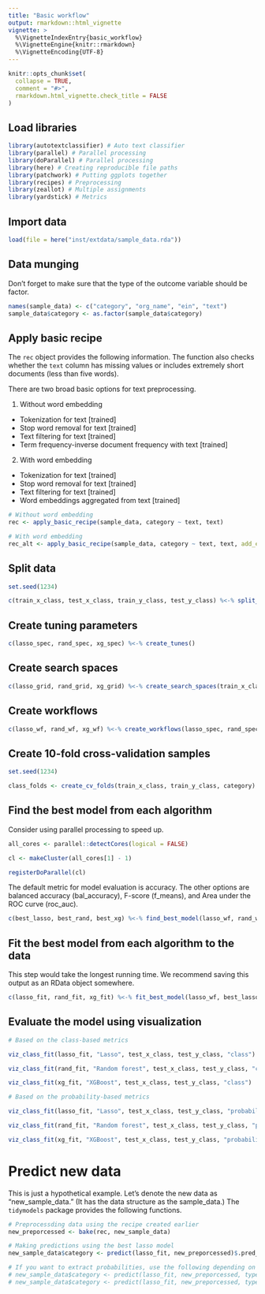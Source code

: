 ```yaml
---
title: "Basic workflow"
output: rmarkdown::html_vignette
vignette: >
  %\VignetteIndexEntry{basic_workflow}
  %\VignetteEngine{knitr::rmarkdown}
  %\VignetteEncoding{UTF-8}
---
```


```r
knitr::opts_chunk$set(
  collapse = TRUE,
  comment = "#>",
  rmarkdown.html_vignette.check_title = FALSE
)
```

## Load libraries 

```r
library(autotextclassifier) # Auto text classifier 
library(parallel) # Parallel processing 
library(doParallel) # Parallel processing 
library(here) # Creating reproducible file paths 
library(patchwork) # Putting ggplots together
library(recipes) # Preprocessing 
library(zeallot) # Multiple assignments 
library(yardstick) # Metrics  
```

## Import data 

```r
load(file = here("inst/extdata/sample_data.rda"))
```

## Data munging 

Don't forget to make sure that the type of the outcome variable should be factor.

```r
names(sample_data) <- c("category", "org_name", "ein", "text")
sample_data$category <- as.factor(sample_data$category)
```

## Apply basic recipe 

The `rec` object provides the following information. The function also checks whether the `text` column has missing values or includes extremely short documents (less than five words).

There are two broad basic options for text preprocessing. 

1. Without word embedding 

* Tokenization for text [trained]
* Stop word removal for text [trained]
* Text filtering for text [trained]
* Term frequency-inverse document frequency with text [trained]

2. With word embedding 

* Tokenization for text [trained]
* Stop word removal for text [trained]
* Text filtering for text [trained]
* Word embeddings aggregated from text [trained]

```r
# Without word embedding 
rec <- apply_basic_recipe(sample_data, category ~ text, text)

# With word embedding 
rec_alt <- apply_basic_recipe(sample_data, category ~ text, text, add_embedding = TRUE)
```

## Split data 

```r
set.seed(1234)

c(train_x_class, test_x_class, train_y_class, test_y_class) %<-% split_using_srs(data = sample_data, category = category, rec = rec)
```

## Create tuning parameters 

```r
c(lasso_spec, rand_spec, xg_spec) %<-% create_tunes()
```

## Create search spaces 

```r
c(lasso_grid, rand_grid, xg_grid) %<-% create_search_spaces(train_x_class, category, lasso_spec, rand_spec, xg_spec)
```

## Create workflows 

```r
c(lasso_wf, rand_wf, xg_wf) %<-% create_workflows(lasso_spec, rand_spec, xg_spec, category)
```

## Create 10-fold cross-validation samples 

```r
set.seed(1234)

class_folds <- create_cv_folds(train_x_class, train_y_class, category)
```

## Find the best model from each algorithm

Consider using parallel processing to speed up.

```r
all_cores <- parallel::detectCores(logical = FALSE)

cl <- makeCluster(all_cores[1] - 1)

registerDoParallel(cl)
```

The default metric for model evaluation is accuracy. The other options are balanced accuracy (bal_accuracy), F-score (f_means), and Area under the ROC curve (roc_auc).

```r
c(best_lasso, best_rand, best_xg) %<-% find_best_model(lasso_wf, rand_wf, xg_wf, class_folds, lasso_grid, rand_grid, xg_grid, metric_choice = "accuracy")
```

## Fit the best model from each algorithm to the data 

This step would take the longest running time. We recommend saving this output as an RData object somewhere.

```r
c(lasso_fit, rand_fit, xg_fit) %<-% fit_best_model(lasso_wf, best_lasso, rand_wf, best_rand, xg_wf, best_xg, train_x_class, train_y_class, category)
```

## Evaluate the model using visualization

```r
# Based on the class-based metrics 

viz_class_fit(lasso_fit, "Lasso", test_x_class, test_y_class, "class") + 

viz_class_fit(rand_fit, "Random forest", test_x_class, test_y_class, "class") +

viz_class_fit(xg_fit, "XGBoost", test_x_class, test_y_class, "class")

# Based on the probability-based metrics 

viz_class_fit(lasso_fit, "Lasso", test_x_class, test_y_class, "probability") +

viz_class_fit(rand_fit, "Random forest", test_x_class, test_y_class, "probability") +

viz_class_fit(xg_fit, "XGBoost", test_x_class, test_y_class, "probability")
```

# Predict new data 

This is just a hypothetical example. Let's denote the new data as "new_sample_data." (It has the data structure as the sample_data.) The `tidymodels` package provides the following functions.

```r
# Preprocessding data using the recipe created earlier 
new_preporcessed <- bake(rec, new_sample_data)

# Making predictions using the best lasso model 
new_sample_data$category <- predict(lasso_fit, new_preporcessed)$.pred_class 

# If you want to extract probabilities, use the following depending on whether you want to predict FALSE or TRUE values.
# new_sample_data$category <- predict(lasso_fit, new_preporcessed, type = "prob")$.pred_FALSE.
# new_sample_data$category <- predict(lasso_fit, new_preporcessed, type = "prob")$.pred_TRUE.
```

